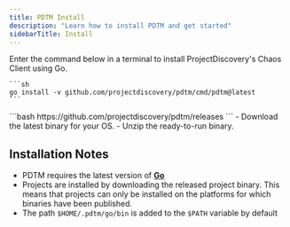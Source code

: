 ```yaml
---
title: PDTM Install
description: "Learn how to install PDTM and get started"
sidebarTitle: Install
---
```



<Tabs>
  <Tab title="Go">
    <Note> Enter the command below in a terminal to install ProjectDiscovery's Chaos Client using Go. </Note>

    ```sh
    go install -v github.com/projectdiscovery/pdtm/cmd/pdtm@latest
    ```
  </Tab>
    <Tab title="Binary">
    ```bash
    https://github.com/projectdiscovery/pdtm/releases
    ```
    <Tip>
    - Download the latest binary for your OS.
    - Unzip the ready-to-run binary.
    </Tip>
  </Tab>  
</Tabs>

## Installation Notes
  - PDTM requires the latest version of [**Go**](https://go.dev/doc/install)
  - Projects are installed by downloading the released project binary. This means that projects can only be installed on the platforms for which binaries have been published.
  - The path `$HOME/.pdtm/go/bin` is added to the `$PATH` variable by default
